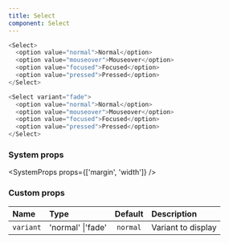 ```yaml
---
title: Select
component: Select
---
```


```js live
<Select>
  <option value="normal">Normal</option>
  <option value="mouseover">Mouseover</option>
  <option value="focused">Focused</option>
  <option value="pressed">Pressed</option>
</Select>
```

```js live
<Select variant="fade">
  <option value="normal">Normal</option>
  <option value="mouseover">Mouseover</option>
  <option value="focused">Focused</option>
  <option value="pressed">Pressed</option>
</Select>
```

### System props

<SystemProps props={['margin', 'width']} />

### Custom props

| Name      | Type              | Default  | Description        |
| :-------- | :---------------- | :------: | :----------------- |
| `variant` | 'normal' \|'fade' | `normal` | Variant to display |
